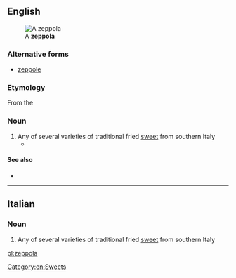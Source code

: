 ==English==
[[File:Zeppula.jpg|thumb|A '''zeppola''']]
===Alternative forms===
* [[zeppole]]

===Etymology===
From the {{etyl|it|en}} {{term|lang=it|zeppola}}

===Noun===
{{en-noun|zeppole}}

# Any of several varieties of traditional fried [[sweet]] from southern Italy
#*{{quote-news|2009|January 25|Jeff Vandam|Brio Inside the Brownstones|New York Times|url=http://www.nytimes.com/2009/01/25/realestate/25livi.html
|passage=These days it might be easier to pick up a Wi-Fi signal than a rice ball or some '''zeppole''', but what’s nice is that the zeppole are still here: the neighborhood’s old guard has remained reassuringly in place. }}

====See also====
* {{pedialite}}

[[Category:en:Sweets]]

----

==Italian==

===Noun===
{{wikipedia|lang=it}}
{{it-noun|f|zeppole}}

# Any of several varieties of traditional fried [[sweet]] from southern Italy

[[pl:zeppola]]